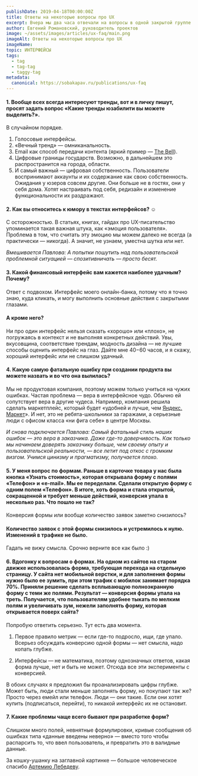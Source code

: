 ```yaml
---
publishDate: 2019-04-18T00:00:00Z
title: Ответы на некоторые вопросы про UX
excerpt: Вчера мы два часа отвечали на вопросы в одной закрытой группе на «Фейсбуке». Закрытые сообщества — не наш стиль, поэтому публикуем и вопросы, и ответы.
author: Евгений Романовский, руководитель проектов
image: ~/assets/images/articles/ux-faq/main.png
imageAlt: Ответы на некоторые вопросы про UX
imageName:        
topic: ИНТЕРФЕЙСЫ
tags:
  - tag
  - tag-tag
  - taggy-tag
metadata:
  canonical: https://sobakapav.ru/publications/ux-faq
---
```



#### 1. Вообще всех всегда интересуют тренды, вот и в личку пишут, просят задать вопрос «Какие тренды юзабилити вы можете выделить?».

В случайном порядке.

1. Голосовые интерфейсы.
2. «Вечный тренд» — омниканальность.
3. Email как способ передачи контента (яркий пример — [The Bell](https://thebell.io/)).
4. Цифровые границы государств. Возможно, в дальнейшем это распространится на города, области.
5. И самый важный — цифровая собственность. Пользователи воспринимают аккаунты и их содержание как свою собственность. Ожидания у юзеров совсем другие. Они больше не в гостях, они у себя дома. Хотят настраивать под себя, редизайн и изменение функциональности их раздражают.

#### 2. Как вы относитесь к юмору в текстах интерфейсов? ☺

С осторожностью. В статьях, книгах, гайдах про UX-писательство упоминается такая важная штука, как «эмоция пользователя». Проблема в том, что считать эту эмоцию мы можем далеко не всегда (а практически — никогда). А значит, не узнаем, уместна шутка или нет.

_Вмешивается Павлова: А попытки пошутить над пользовательской проблемной ситуацией — спозитивничать — просто бесят._

#### 3. Какой финансовый интерфейс вам кажется наиболее удачным? Почему?

Ответ с подвохом. Интерфейс моего онлайн-банка, потому что я точно знаю, куда кликать, и могу выполнить основные действия с закрытыми глазами.

#### А кроме него?

Ни про один интерфейс нельзя сказать «хорошо» или «плохо», не погружаясь в контекст и не выполняя конкретных действий. Увы, вкусовщина, соответствие трендам, модность дизайна — не лучшие способы оценить интерфейс на глаз. Дайте мне 40−60 часов, и я скажу, хороший интерфейс или не слишком удачный.

#### 4. Какую самую фатальную ошибку при создании продукта вы можете назвать и во что она вылилась?

Мы не продуктовая компания, поэтому можем только учиться на чужих ошибках. Частая проблема — вера в интерфейсное чудо. Обычно ей сопутствует вера в другие чудеса. Например, компания решила сделать маркетплейс, который будет «удобней и лучше, чем [Яндекс. Маркет](https://market.yandex.ru/)». И нет, это не ребята-школьники за гаражами, а серьезные люди с офисом класса «ни фига себе» в центре Москвы.

_И снова подключается Павлова: Самый фатальный стиль наших ошибок — это вера в заказчика. Даже где-то доверчивость. Как только мы начинаем доверять заказчику больше, чем своему опыту и пользовательской реальности, — все летит под откос с громким визгом. Учимся цинизму и прагматизму, получается плохо._

#### 5. У меня вопрос по формам. Раньше в карточке товара у нас была кнопка «Узнать стоимость», которая открывала форму c полями «Телефон» и «e-mail». Мы ее переделали. Сделали открытую форму c одним полем «Телефон». В итоге, хоть форма и стала открытой, сокращенной и требует меньше действий, конверсия упала в несколько раз. Что пошло не так?

Конверсия формы или вообще количество заявок заметно снизилось?

#### Количество заявок с этой формы снизилось и устремилось к нулю. Изменений в трафике не было.

Гадать не вижу смысла. Срочно верните все как было :)

#### 6. Вдогонку к вопросам о формах. На одном из сайтов на старом движке использовалась форма, требующая перехода на отдельную страницу. У сайта нет мобильной верстки, и для заполнения формы нужно было ее зумить, при этом трафик с мобилок занимает порядка 70%. Приняли решение сделать всплывающую полноэкранную форму с теми же полями. Результат — конверсия формы упала на треть. Получается, что пользователям удобнее тыкать по мелким полям и увеличивать зум, нежели заполнять форму, которая открывается поверх сайта?

Попробую ответить серьезно. Тут есть два момента.

1. Первое правило метрик — если где-то подросло, ищи, где упало. Всерьез обсуждать конверсию одной формы — нет смысла, надо копать глубже.

2. Интерфейсы — не математика, поэтому однозначных ответов, какая форма лучше, нет и быть не может. Отсюда все эти эксперименты с конверсией.

В обоих случаях я предложил бы проанализировать цифры глубже. Может быть, люди стали меньше заполнять форму, но покупают так же? Просто через емейл или телефон. Люди — они такие. Если они хотят купить (подписаться, перейти), то никакой интерфейс их не остановит.

#### 7. Какие проблемы чаще всего бывают при разработке форм?

Слишком много полей, невнятные формулировки, кривые сообщения об ошибках типа «данные введены неверно» — вместо того чтобы распарсить то, что ввел пользователь, и превратить это в валидные данные.

За кошку-ушанку на заглавной картинке — большое человеческое спасибо [Артемию Лебедеву](https://www.artlebedev.ru/russian-olympic-mascots/).

